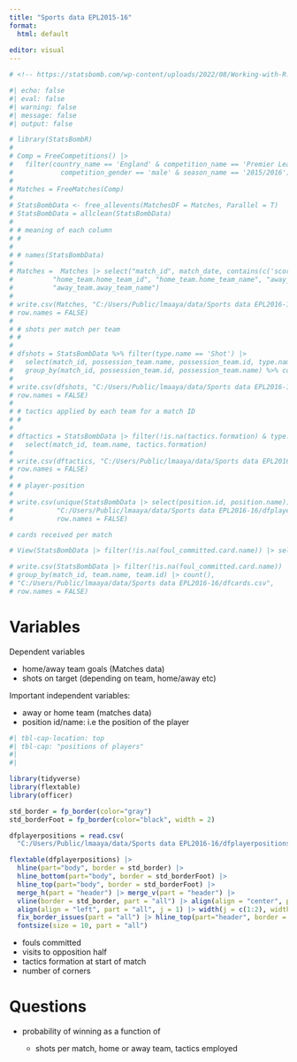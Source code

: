```yaml
---
title: "Sports data EPL2015-16"
format: 
  html: default
  
editor: visual
---
```


```r

# <!-- https://statsbomb.com/wp-content/uploads/2022/08/Working-with-R.pdf -->

#| echo: false
#| eval: false
#| warning: false
#| message: false
#| output: false

# library(StatsBombR)
# 
# Comp = FreeCompetitions() |> 
#   filter(country_name == 'England' & competition_name == 'Premier League' &
#            competition_gender == 'male' & season_name == '2015/2016')
# 
# Matches = FreeMatches(Comp) 
# 
# StatsBombData <- free_allevents(MatchesDF = Matches, Parallel = T)
# StatsBombData = allclean(StatsBombData) 
# 
# # meaning of each column
# # 
# 
# # names(StatsBombData)
# 
# Matches =  Matches |> select("match_id", match_date, contains(c('score')), "referee.name", "referee.id", 
#          "home_team.home_team_id", "home_team.home_team_name", "away_team.away_team_id", 
#          "away_team.away_team_name") 
# 
# write.csv(Matches, "C:/Users/Public/lmaaya/data/Sports data EPL2016-16/Matches.csv", 
# row.names = FALSE)
# 
# # shots per match per team
# # 
# 
# dfshots = StatsBombData %>% filter(type.name == 'Shot') |> 
#   select(match_id, possession_team.name, possession_team.id, type.name) %>% 
#   group_by(match_id, possession_team.id, possession_team.name) %>% count()
#   
# write.csv(dfshots, "C:/Users/Public/lmaaya/data/Sports data EPL2016-16/dfshots.csv", 
# row.names = FALSE)
# 
# # tactics applied by each team for a match ID
# #   
# 
# dftactics = StatsBombData |> filter(!is.na(tactics.formation) & type.name=='Starting XI') %>% 
#   select(match_id, team.name, tactics.formation)
# 
# write.csv(dftactics, "C:/Users/Public/lmaaya/data/Sports data EPL2016-16/dftactics.csv", 
# row.names = FALSE)
# 
# # player-position
# 
# write.csv(unique(StatsBombData |> select(position.id, position.name)), 
#           "C:/Users/Public/lmaaya/data/Sports data EPL2016-16/dfplayerpositions.csv",
#           row.names = FALSE)

# cards received per match

# View(StatsBombData |> filter(!is.na(foul_committed.card.name)) |> select(match_id, team.name, possession_team.name, possession, bad_behaviour.card.name, foul_committed.card.name))

# write.csv(StatsBombData |> filter(!is.na(foul_committed.card.name)) |>
# group_by(match_id, team.name, team.id) |> count(),
# "C:/Users/Public/lmaaya/data/Sports data EPL2016-16/dfcards.csv",
# row.names = FALSE)


```

# Variables

Dependent variables

- home/away team goals (Matches data)
- shots on target (depending on team, home/away etc)

Important independent variables:

-   away or home team (matches data)
-   position id/name: i.e the position of the player

```r


#| tbl-cap-location: top
#| tbl-cap: "positions of players"
#| 
#| 

library(tidyverse)
library(flextable)
library(officer)

std_border = fp_border(color="gray")
std_borderFoot = fp_border(color="black", width = 2)

dfplayerpositions = read.csv(
  "C:/Users/Public/lmaaya/data/Sports data EPL2016-16/dfplayerpositions.csv")

flextable(dfplayerpositions) |> 
  hline(part="body", border = std_border) |> 
  hline_bottom(part="body", border = std_borderFoot) |> 
  hline_top(part="body", border = std_borderFoot) |> 
  merge_h(part = "header") |> merge_v(part = "header") |> 
  vline(border = std_border, part = "all") |> align(align = "center", part = "all") |> 
  align(align = "left", part = "all", j = 1) |> width(j = c(1:2), width = c(0.75, 1.5)) |>
  fix_border_issues(part = "all") |> hline_top(part="header", border = std_borderFoot) |> 
  fontsize(size = 10, part = "all")


```

-   fouls committed
-   visits to opposition half
-   tactics formation at start of match
-   number of corners

# Questions

* probability of winning as a function of 

  * shots per match, home or away team, tactics employed